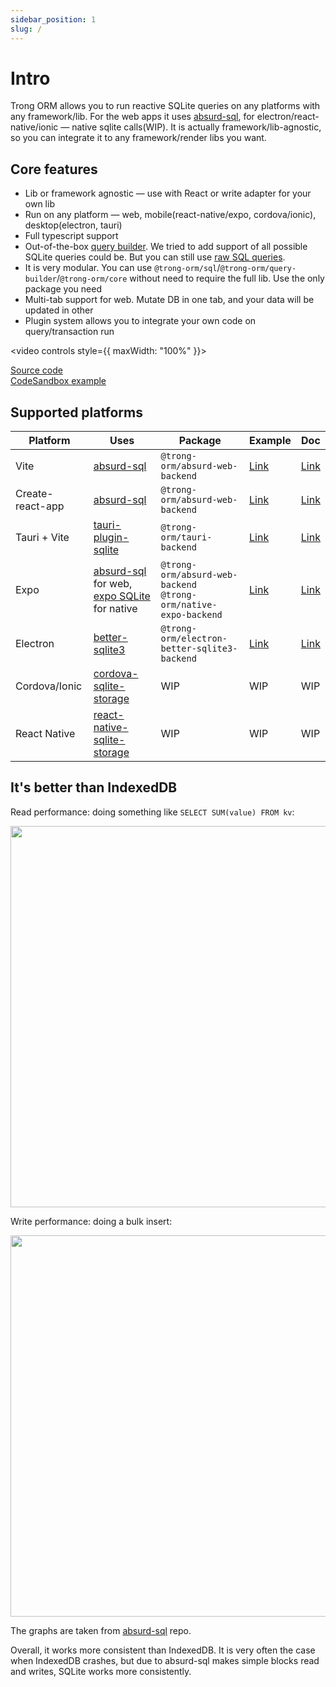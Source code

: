 ```yaml
---
sidebar_position: 1
slug: /
---
```


# Intro

Trong ORM allows you to run reactive SQLite queries on any platforms with any framework/lib. For the web apps it uses [absurd-sql](https://github.com/jlongster/absurd-sql), for electron/react-native/ionic — native sqlite calls(WIP). It is actually framework/lib-agnostic, so you can integrate it to any framework/render libs you want.

## Core features

- Lib or framework agnostic — use with React or write adapter for your own lib
- Run on any platform — web, mobile(react-native/expo, cordova/ionic), desktop(electron, tauri)
- Full typescript support
- Out-of-the-box [query builder](/building-sql/query-builder). We tried to add support of all possible SQLite queries could be. But you can still use [raw SQL queries](/building-sql/raw).
- It is very modular. You can use `@trong-orm/sql`/`@trong-orm/query-builder`/`@trong-orm/core` without need to require the full lib. Use the only package you need
- Multi-tab support for web. Mutate DB in one tab, and your data will be updated in other
- Plugin system allows you to integrate your own code on query/transaction run

<video controls style={{ maxWidth: "100%" }}>
  <source src="https://user-images.githubusercontent.com/7958527/174773307-9be37e1f-0700-45b4-8d25-aa2c83df6cec.mp4" />
</video>

[Source code](https://github.com/trong-orm/trong-orm/tree/main/packages/vite-react-example) <br/>
[CodeSandbox example](https://codesandbox.io/s/react-trong-example-q0e9iu)

## Supported platforms

| Platform         | Uses                                                                                                                                       | Package                                                              | Example                                                                              | Doc                                                                                              |
| ---------------- | ------------------------------------------------------------------------------------------------------------------------------------------ | -------------------------------------------------------------------- | ------------------------------------------------------------------------------------ | ------------------------------------------------------------------------------------------------ |
| Vite             | [absurd-sql](https://github.com/jlongster/absurd-sql)                                                                                      | `@trong-orm/absurd-web-backend`                                      | [Link](https://github.com/trong-orm/trong-orm/tree/main/packages/vite-react-example) | [Link](https://trong-orm.netlify.app/backends/web#configuration-and-usage-with-vite)             |
| Create-react-app | [absurd-sql](https://github.com/jlongster/absurd-sql)                                                                                      | `@trong-orm/absurd-web-backend`                                      | [Link](https://github.com/trong-orm/trong-cra-example)                               | [Link](https://trong-orm.netlify.app/backends/web#configuration-and-usage-with-create-react-app) |
| Tauri + Vite     | [tauri-plugin-sqlite](https://github.com/lzdyes/tauri-plugin-sqlite)                                                                       | `@trong-orm/tauri-backend`                                           | [Link](https://github.com/trong-orm/trong-tauri-example)                             | [Link](https://trong-orm.netlify.app/backends/tauri)                                             |
| Expo             | [absurd-sql](https://github.com/jlongster/absurd-sql) for web, [expo SQLite](https://docs.expo.dev/versions/latest/sdk/sqlite/) for native | `@trong-orm/absurd-web-backend`<br/>`@trong-orm/native-expo-backend` | [Link](https://github.com/trong-orm/trong-expo-example)                              | [Link](https://trong-orm.netlify.app/backends/expo)                                              |
| Electron         | [better-sqlite3](https://github.com/WiseLibs/better-sqlite3)                                                                               | `@trong-orm/electron-better-sqlite3-backend`                         | [Link](https://github.com/trong-orm/trong-electron-better-sqlite3-example)           | [Link](https://trong-orm.netlify.app/backends/electron)                                          |
| Cordova/Ionic    | [cordova-sqlite-storage](https://github.com/storesafe/cordova-sqlite-storage#alternative-browser-platform-usage-notes)                     | WIP                                                                  | WIP                                                                                  | WIP                                                                                              |
| React Native     | [react-native-sqlite-storage](https://github.com/andpor/react-native-sqlite-storage)                                                       | WIP                                                                  | WIP                                                                                  | WIP                                                                                              |
## It's better than IndexedDB

Read performance: doing something like `SELECT SUM(value) FROM kv`:

<img
  width="610"
  src="https://user-images.githubusercontent.com/7958527/174833698-50083d30-2c2d-44a0-9f86-1e4ea644f4c4.png"
/>

Write performance: doing a bulk insert:

<img
  width="610"
  src="https://user-images.githubusercontent.com/7958527/174833809-0fe78929-1c01-4ad9-b39e-12baf3f196ce.png"
/>

The graphs are taken from [absurd-sql](https://github.com/jlongster/absurd-sql) repo.

Overall, it works more consistent than IndexedDB. It is very often the case when IndexedDB crashes, but due to absurd-sql makes simple blocks read and writes, SQLite works more consistently.
